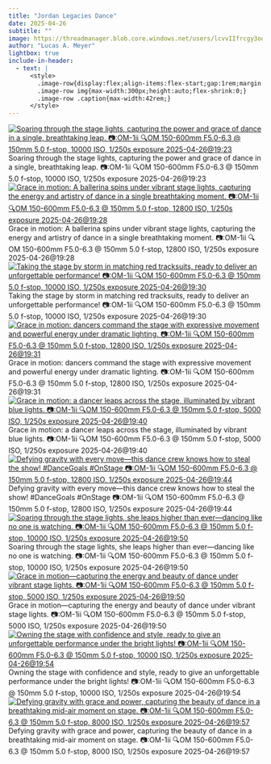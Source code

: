 ```yaml
---
title: "Jordan Legacies Dance"
date: 2025-04-26
subtitle: ""
image: https://threadmanager.blob.core.windows.net/users/lcvvIIfrcgy3oo8NKhjkLYJDZvHJKG0Nj3gerYEDsgQ/themed_folders/photography/2025_04_26_Jordan-Legacies-Dance/5a61f077-e3b4-5869-9180-168d64e13508_thumb.jpg
author: "Lucas A. Meyer"
lightbox: true
include-in-header:
  - text: |
      <style>
        .image-row{display:flex;align-items:flex-start;gap:1rem;margin:1rem 0;}
        .image-row img{max-width:300px;height:auto;flex-shrink:0;}
        .image-row .caption{max-width:42rem;}
      </style>
---
```



::: {.image-row}
[![Soaring through the stage lights, capturing the power and grace of dance in a single, breathtaking leap. 📷:OM-1ii 🔍OM 150-600mm F5.0-6.3 @ 150mm 5.0 f-stop, 10000 ISO, 1/250s exposure 2025-04-26@19:23](https://threadmanager.blob.core.windows.net/users/lcvvIIfrcgy3oo8NKhjkLYJDZvHJKG0Nj3gerYEDsgQ/themed_folders/photography/2025_04_26_Jordan-Legacies-Dance/5f324d07-40dd-576f-a94e-df28fb7d6072_thumb.jpg){.lightbox title="Soaring through the stage lights, capturing the power and grace of dance in a single, breathtaking leap. 📷:OM-1ii 🔍OM 150-600mm F5.0-6.3 @ 150mm 5.0 f-stop, 10000 ISO, 1/250s exposure 2025-04-26@19:23" alt="Soaring through the stage lights, capturing the power and grace of dance in a single, breathtaking leap. 📷:OM-1ii 🔍OM 150-600mm F5.0-6.3 @ 150mm 5.0 f-stop, 10000 ISO, 1/250s exposure 2025-04-26@19:23"}](https://threadmanager.blob.core.windows.net/users/lcvvIIfrcgy3oo8NKhjkLYJDZvHJKG0Nj3gerYEDsgQ/themed_folders/photography/2025_04_26_Jordan-Legacies-Dance/5f324d07-40dd-576f-a94e-df28fb7d6072.jpg)
<div class="caption">Soaring through the stage lights, capturing the power and grace of dance in a single, breathtaking leap. 📷:OM-1ii 🔍OM 150-600mm F5.0-6.3 @ 150mm 5.0 f-stop, 10000 ISO, 1/250s exposure 2025-04-26@19:23</div>
:::


::: {.image-row}
[![Grace in motion: A ballerina spins under vibrant stage lights, capturing the energy and artistry of dance in a single breathtaking moment. 📷:OM-1ii 🔍OM 150-600mm F5.0-6.3 @ 150mm 5.0 f-stop, 12800 ISO, 1/250s exposure 2025-04-26@19:28](https://threadmanager.blob.core.windows.net/users/lcvvIIfrcgy3oo8NKhjkLYJDZvHJKG0Nj3gerYEDsgQ/themed_folders/photography/2025_04_26_Jordan-Legacies-Dance/635e02ed-fec4-525e-913c-32323b701c3d_thumb.jpg){.lightbox title="Grace in motion: A ballerina spins under vibrant stage lights, capturing the energy and artistry of dance in a single breathtaking moment. 📷:OM-1ii 🔍OM 150-600mm F5.0-6.3 @ 150mm 5.0 f-stop, 12800 ISO, 1/250s exposure 2025-04-26@19:28" alt="Grace in motion: A ballerina spins under vibrant stage lights, capturing the energy and artistry of dance in a single breathtaking moment. 📷:OM-1ii 🔍OM 150-600mm F5.0-6.3 @ 150mm 5.0 f-stop, 12800 ISO, 1/250s exposure 2025-04-26@19:28"}](https://threadmanager.blob.core.windows.net/users/lcvvIIfrcgy3oo8NKhjkLYJDZvHJKG0Nj3gerYEDsgQ/themed_folders/photography/2025_04_26_Jordan-Legacies-Dance/635e02ed-fec4-525e-913c-32323b701c3d.jpg)
<div class="caption">Grace in motion: A ballerina spins under vibrant stage lights, capturing the energy and artistry of dance in a single breathtaking moment. 📷:OM-1ii 🔍OM 150-600mm F5.0-6.3 @ 150mm 5.0 f-stop, 12800 ISO, 1/250s exposure 2025-04-26@19:28</div>
:::


::: {.image-row}
[![Taking the stage by storm in matching red tracksuits, ready to deliver an unforgettable performance! 📷:OM-1ii 🔍OM 150-600mm F5.0-6.3 @ 150mm 5.0 f-stop, 10000 ISO, 1/250s exposure 2025-04-26@19:30](https://threadmanager.blob.core.windows.net/users/lcvvIIfrcgy3oo8NKhjkLYJDZvHJKG0Nj3gerYEDsgQ/themed_folders/photography/2025_04_26_Jordan-Legacies-Dance/80d1800c-4280-5d08-91a0-28f849ba01f6_thumb.jpg){.lightbox title="Taking the stage by storm in matching red tracksuits, ready to deliver an unforgettable performance! 📷:OM-1ii 🔍OM 150-600mm F5.0-6.3 @ 150mm 5.0 f-stop, 10000 ISO, 1/250s exposure 2025-04-26@19:30" alt="Taking the stage by storm in matching red tracksuits, ready to deliver an unforgettable performance! 📷:OM-1ii 🔍OM 150-600mm F5.0-6.3 @ 150mm 5.0 f-stop, 10000 ISO, 1/250s exposure 2025-04-26@19:30"}](https://threadmanager.blob.core.windows.net/users/lcvvIIfrcgy3oo8NKhjkLYJDZvHJKG0Nj3gerYEDsgQ/themed_folders/photography/2025_04_26_Jordan-Legacies-Dance/80d1800c-4280-5d08-91a0-28f849ba01f6.jpg)
<div class="caption">Taking the stage by storm in matching red tracksuits, ready to deliver an unforgettable performance! 📷:OM-1ii 🔍OM 150-600mm F5.0-6.3 @ 150mm 5.0 f-stop, 10000 ISO, 1/250s exposure 2025-04-26@19:30</div>
:::


::: {.image-row}
[![Grace in motion: dancers command the stage with expressive movement and powerful energy under dramatic lighting. 📷:OM-1ii 🔍OM 150-600mm F5.0-6.3 @ 150mm 5.0 f-stop, 12800 ISO, 1/250s exposure 2025-04-26@19:31](https://threadmanager.blob.core.windows.net/users/lcvvIIfrcgy3oo8NKhjkLYJDZvHJKG0Nj3gerYEDsgQ/themed_folders/photography/2025_04_26_Jordan-Legacies-Dance/0f8a5f73-767f-5602-93db-7642584bbff5_thumb.jpg){.lightbox title="Grace in motion: dancers command the stage with expressive movement and powerful energy under dramatic lighting. 📷:OM-1ii 🔍OM 150-600mm F5.0-6.3 @ 150mm 5.0 f-stop, 12800 ISO, 1/250s exposure 2025-04-26@19:31" alt="Grace in motion: dancers command the stage with expressive movement and powerful energy under dramatic lighting. 📷:OM-1ii 🔍OM 150-600mm F5.0-6.3 @ 150mm 5.0 f-stop, 12800 ISO, 1/250s exposure 2025-04-26@19:31"}](https://threadmanager.blob.core.windows.net/users/lcvvIIfrcgy3oo8NKhjkLYJDZvHJKG0Nj3gerYEDsgQ/themed_folders/photography/2025_04_26_Jordan-Legacies-Dance/0f8a5f73-767f-5602-93db-7642584bbff5.jpg)
<div class="caption">Grace in motion: dancers command the stage with expressive movement and powerful energy under dramatic lighting. 📷:OM-1ii 🔍OM 150-600mm F5.0-6.3 @ 150mm 5.0 f-stop, 12800 ISO, 1/250s exposure 2025-04-26@19:31</div>
:::


::: {.image-row}
[![Grace in motion: a dancer leaps across the stage, illuminated by vibrant blue lights. 📷:OM-1ii 🔍OM 150-600mm F5.0-6.3 @ 150mm 5.0 f-stop, 5000 ISO, 1/250s exposure 2025-04-26@19:40](https://threadmanager.blob.core.windows.net/users/lcvvIIfrcgy3oo8NKhjkLYJDZvHJKG0Nj3gerYEDsgQ/themed_folders/photography/2025_04_26_Jordan-Legacies-Dance/0e4ca27c-b477-5f1d-8558-73107131838b_thumb.jpg){.lightbox title="Grace in motion: a dancer leaps across the stage, illuminated by vibrant blue lights. 📷:OM-1ii 🔍OM 150-600mm F5.0-6.3 @ 150mm 5.0 f-stop, 5000 ISO, 1/250s exposure 2025-04-26@19:40" alt="Grace in motion: a dancer leaps across the stage, illuminated by vibrant blue lights. 📷:OM-1ii 🔍OM 150-600mm F5.0-6.3 @ 150mm 5.0 f-stop, 5000 ISO, 1/250s exposure 2025-04-26@19:40"}](https://threadmanager.blob.core.windows.net/users/lcvvIIfrcgy3oo8NKhjkLYJDZvHJKG0Nj3gerYEDsgQ/themed_folders/photography/2025_04_26_Jordan-Legacies-Dance/0e4ca27c-b477-5f1d-8558-73107131838b.jpg)
<div class="caption">Grace in motion: a dancer leaps across the stage, illuminated by vibrant blue lights. 📷:OM-1ii 🔍OM 150-600mm F5.0-6.3 @ 150mm 5.0 f-stop, 5000 ISO, 1/250s exposure 2025-04-26@19:40</div>
:::


::: {.image-row}
[![Defying gravity with every move—this dance crew knows how to steal the show! #DanceGoals #OnStage 📷:OM-1ii 🔍OM 150-600mm F5.0-6.3 @ 150mm 5.0 f-stop, 12800 ISO, 1/250s exposure 2025-04-26@19:44](https://threadmanager.blob.core.windows.net/users/lcvvIIfrcgy3oo8NKhjkLYJDZvHJKG0Nj3gerYEDsgQ/themed_folders/photography/2025_04_26_Jordan-Legacies-Dance/5a61f077-e3b4-5869-9180-168d64e13508_thumb.jpg){.lightbox title="Defying gravity with every move—this dance crew knows how to steal the show! #DanceGoals #OnStage 📷:OM-1ii 🔍OM 150-600mm F5.0-6.3 @ 150mm 5.0 f-stop, 12800 ISO, 1/250s exposure 2025-04-26@19:44" alt="Defying gravity with every move—this dance crew knows how to steal the show! #DanceGoals #OnStage 📷:OM-1ii 🔍OM 150-600mm F5.0-6.3 @ 150mm 5.0 f-stop, 12800 ISO, 1/250s exposure 2025-04-26@19:44"}](https://threadmanager.blob.core.windows.net/users/lcvvIIfrcgy3oo8NKhjkLYJDZvHJKG0Nj3gerYEDsgQ/themed_folders/photography/2025_04_26_Jordan-Legacies-Dance/5a61f077-e3b4-5869-9180-168d64e13508.jpg)
<div class="caption">Defying gravity with every move—this dance crew knows how to steal the show! #DanceGoals #OnStage 📷:OM-1ii 🔍OM 150-600mm F5.0-6.3 @ 150mm 5.0 f-stop, 12800 ISO, 1/250s exposure 2025-04-26@19:44</div>
:::


::: {.image-row}
[![Soaring through the stage lights, she leaps higher than ever—dancing like no one is watching. 📷:OM-1ii 🔍OM 150-600mm F5.0-6.3 @ 150mm 5.0 f-stop, 10000 ISO, 1/250s exposure 2025-04-26@19:50](https://threadmanager.blob.core.windows.net/users/lcvvIIfrcgy3oo8NKhjkLYJDZvHJKG0Nj3gerYEDsgQ/themed_folders/photography/2025_04_26_Jordan-Legacies-Dance/eff95990-914f-5763-9215-5105f4bf6e96_thumb.jpg){.lightbox title="Soaring through the stage lights, she leaps higher than ever—dancing like no one is watching. 📷:OM-1ii 🔍OM 150-600mm F5.0-6.3 @ 150mm 5.0 f-stop, 10000 ISO, 1/250s exposure 2025-04-26@19:50" alt="Soaring through the stage lights, she leaps higher than ever—dancing like no one is watching. 📷:OM-1ii 🔍OM 150-600mm F5.0-6.3 @ 150mm 5.0 f-stop, 10000 ISO, 1/250s exposure 2025-04-26@19:50"}](https://threadmanager.blob.core.windows.net/users/lcvvIIfrcgy3oo8NKhjkLYJDZvHJKG0Nj3gerYEDsgQ/themed_folders/photography/2025_04_26_Jordan-Legacies-Dance/eff95990-914f-5763-9215-5105f4bf6e96.jpg)
<div class="caption">Soaring through the stage lights, she leaps higher than ever—dancing like no one is watching. 📷:OM-1ii 🔍OM 150-600mm F5.0-6.3 @ 150mm 5.0 f-stop, 10000 ISO, 1/250s exposure 2025-04-26@19:50</div>
:::


::: {.image-row}
[![Grace in motion—capturing the energy and beauty of dance under vibrant stage lights. 📷:OM-1ii 🔍OM 150-600mm F5.0-6.3 @ 150mm 5.0 f-stop, 5000 ISO, 1/250s exposure 2025-04-26@19:50](https://threadmanager.blob.core.windows.net/users/lcvvIIfrcgy3oo8NKhjkLYJDZvHJKG0Nj3gerYEDsgQ/themed_folders/photography/2025_04_26_Jordan-Legacies-Dance/5e00585f-a184-5bf7-b566-650a6e400155_thumb.jpg){.lightbox title="Grace in motion—capturing the energy and beauty of dance under vibrant stage lights. 📷:OM-1ii 🔍OM 150-600mm F5.0-6.3 @ 150mm 5.0 f-stop, 5000 ISO, 1/250s exposure 2025-04-26@19:50" alt="Grace in motion—capturing the energy and beauty of dance under vibrant stage lights. 📷:OM-1ii 🔍OM 150-600mm F5.0-6.3 @ 150mm 5.0 f-stop, 5000 ISO, 1/250s exposure 2025-04-26@19:50"}](https://threadmanager.blob.core.windows.net/users/lcvvIIfrcgy3oo8NKhjkLYJDZvHJKG0Nj3gerYEDsgQ/themed_folders/photography/2025_04_26_Jordan-Legacies-Dance/5e00585f-a184-5bf7-b566-650a6e400155.jpg)
<div class="caption">Grace in motion—capturing the energy and beauty of dance under vibrant stage lights. 📷:OM-1ii 🔍OM 150-600mm F5.0-6.3 @ 150mm 5.0 f-stop, 5000 ISO, 1/250s exposure 2025-04-26@19:50</div>
:::


::: {.image-row}
[![Owning the stage with confidence and style, ready to give an unforgettable performance under the bright lights! 📷:OM-1ii 🔍OM 150-600mm F5.0-6.3 @ 150mm 5.0 f-stop, 10000 ISO, 1/250s exposure 2025-04-26@19:54](https://threadmanager.blob.core.windows.net/users/lcvvIIfrcgy3oo8NKhjkLYJDZvHJKG0Nj3gerYEDsgQ/themed_folders/photography/2025_04_26_Jordan-Legacies-Dance/507ee89d-2620-5b23-a835-6d71bbaa272f_thumb.jpg){.lightbox title="Owning the stage with confidence and style, ready to give an unforgettable performance under the bright lights! 📷:OM-1ii 🔍OM 150-600mm F5.0-6.3 @ 150mm 5.0 f-stop, 10000 ISO, 1/250s exposure 2025-04-26@19:54" alt="Owning the stage with confidence and style, ready to give an unforgettable performance under the bright lights! 📷:OM-1ii 🔍OM 150-600mm F5.0-6.3 @ 150mm 5.0 f-stop, 10000 ISO, 1/250s exposure 2025-04-26@19:54"}](https://threadmanager.blob.core.windows.net/users/lcvvIIfrcgy3oo8NKhjkLYJDZvHJKG0Nj3gerYEDsgQ/themed_folders/photography/2025_04_26_Jordan-Legacies-Dance/507ee89d-2620-5b23-a835-6d71bbaa272f.jpg)
<div class="caption">Owning the stage with confidence and style, ready to give an unforgettable performance under the bright lights! 📷:OM-1ii 🔍OM 150-600mm F5.0-6.3 @ 150mm 5.0 f-stop, 10000 ISO, 1/250s exposure 2025-04-26@19:54</div>
:::


::: {.image-row}
[![Defying gravity with grace and power, capturing the beauty of dance in a breathtaking mid-air moment on stage. 📷:OM-1ii 🔍OM 150-600mm F5.0-6.3 @ 150mm 5.0 f-stop, 8000 ISO, 1/250s exposure 2025-04-26@19:57](https://threadmanager.blob.core.windows.net/users/lcvvIIfrcgy3oo8NKhjkLYJDZvHJKG0Nj3gerYEDsgQ/themed_folders/photography/2025_04_26_Jordan-Legacies-Dance/52cdbecc-22f1-5d92-9ab7-a73e06d2be55_thumb.jpg){.lightbox title="Defying gravity with grace and power, capturing the beauty of dance in a breathtaking mid-air moment on stage. 📷:OM-1ii 🔍OM 150-600mm F5.0-6.3 @ 150mm 5.0 f-stop, 8000 ISO, 1/250s exposure 2025-04-26@19:57" alt="Defying gravity with grace and power, capturing the beauty of dance in a breathtaking mid-air moment on stage. 📷:OM-1ii 🔍OM 150-600mm F5.0-6.3 @ 150mm 5.0 f-stop, 8000 ISO, 1/250s exposure 2025-04-26@19:57"}](https://threadmanager.blob.core.windows.net/users/lcvvIIfrcgy3oo8NKhjkLYJDZvHJKG0Nj3gerYEDsgQ/themed_folders/photography/2025_04_26_Jordan-Legacies-Dance/52cdbecc-22f1-5d92-9ab7-a73e06d2be55.jpg)
<div class="caption">Defying gravity with grace and power, capturing the beauty of dance in a breathtaking mid-air moment on stage. 📷:OM-1ii 🔍OM 150-600mm F5.0-6.3 @ 150mm 5.0 f-stop, 8000 ISO, 1/250s exposure 2025-04-26@19:57</div>
:::


